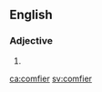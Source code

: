 ==English==

===Adjective===
{{head|en|adjective comparative form}}

# {{en-comparative of|comfy}}

[[ca:comfier]]
[[sv:comfier]]